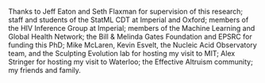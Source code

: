 Thanks to Jeff Eaton and Seth Flaxman for supervision of this research;
staff and students of the StatML CDT at Imperial and Oxford;
members of the HIV Inference Group at Imperial;
members of the Machine Learning and Global Health Network;
the Bill & Melinda Gates Foundation and EPSRC for funding this PhD;
Mike McLaren, Kevin Esvelt, the Nucleic Acid Observatory team, and the Sculpting Evolution lab for hosting my visit to MIT;
Alex Stringer for hosting my visit to Waterloo;
the Effective Altruism community;
my friends and family.

\begin{flushright}
Adam Howes \\
Imperial College London\\
2023
\end{flushright}
